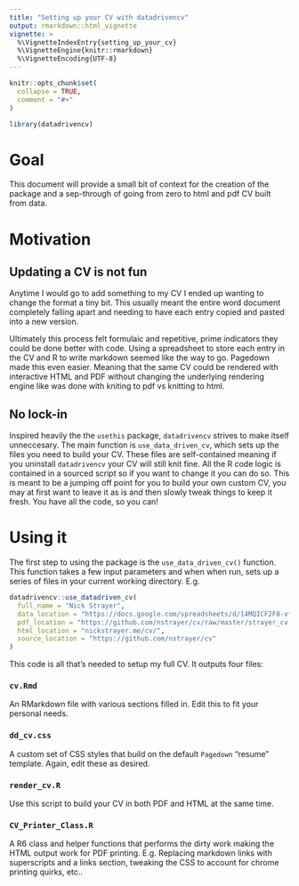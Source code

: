 ```yaml
---
title: "Setting up your CV with datadrivencv"
output: rmarkdown::html_vignette
vignette: >
  %\VignetteIndexEntry{setting_up_your_cv}
  %\VignetteEngine{knitr::rmarkdown}
  %\VignetteEncoding{UTF-8}
---
```


```r
knitr::opts_chunk$set(
  collapse = TRUE,
  comment = "#>"
)
```

```r
library(datadrivencv)
```

# Goal

This document will provide a small bit of context for the creation of the package and a sep-through of going from zero to html and pdf CV built from data. 

# Motivation 

## Updating a CV is not fun

Anytime I would go to add something to my CV I ended up wanting to change the format a tiny bit. This usually meant the entire word document completely falling apart and needing to have each entry copied and pasted into a new version.

Ultimately this process felt formulaic and repetitive, prime indicators they could be done better with code. Using a spreadsheet to store each entry in the CV and R to write markdown seemed like the way to go. Pagedown made this even easier. Meaning that the same CV could be rendered with interactive HTML and PDF without changing the underlying rendering engine like was done with kniting to pdf vs knitting to html. 

## No lock-in

Inspired heavily the the `usethis` package, `datadrivencv` strives to make itself unneccesary. The main function is `use_data_driven_cv`, which sets up the files you need to build your CV. These files are self-contained meaning if you uninstall `datadrivencv` your CV will still knit fine. All the R code logic is contained in a sourced script so if you want to change it you can do so. This is meant to be a jumping off point for you to build your own custom CV, you may at first want to leave it as is and then slowly tweak things to keep it fresh. You have all the code, so you can!

# Using it

The first step to using the package is the `use_data_driven_cv()` function. This function takes a few input parameters and when when run, sets up a series of files in your current working directory. E.g. 

```r
datadrivencv::use_datadriven_cv(
  full_name = "Nick Strayer",
  data_location = "https://docs.google.com/spreadsheets/d/14MQICF2F8-vf8CKPF1m4lyGKO6_thG-4aSwat1e2TWc",
  pdf_location = "https://github.com/nstrayer/cv/raw/master/strayer_cv.pdf",
  html_location = "nickstrayer.me/cv/",
  source_location = "https://github.com/nstrayer/cv"
)
```

This code is all that's needed to setup my full CV. It outputs four files: 

### `cv.Rmd` 
An RMarkdown file with various sections filled in. Edit this to fit your personal needs. 

### `dd_cv.css`
A custom set of CSS styles that build on the default `Pagedown` "resume" template. Again, edit these as desired.

### `render_cv.R`
Use this script to build your CV in both PDF and HTML at the same time. 

### `CV_Printer_Class.R`
A R6 class and helper functions that performs the dirty work making the HTML output work for PDF printing. E.g. Replacing markdown links with superscripts and a links section, tweaking the CSS to account for chrome printing quirks, etc..




